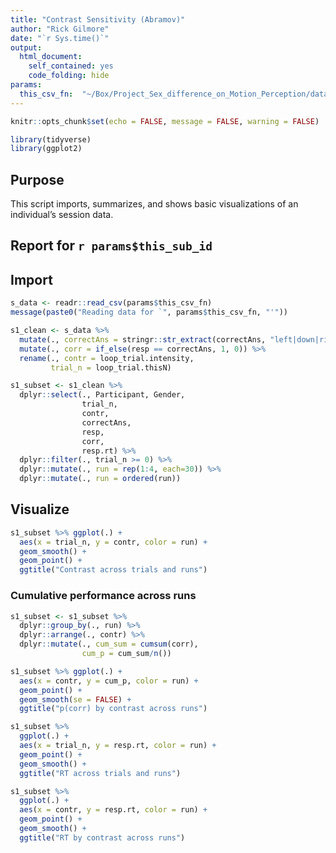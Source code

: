 ```yaml
---
title: "Contrast Sensitivity (Abramov)"
author: "Rick Gilmore"
date: "`r Sys.time()`"
output: 
  html_document:
    self_contained: yes
    code_folding: hide
params:
  this_csv_fn:  "~/Box/Project_Sex_difference_on_Motion_Perception/data/raw_data/contrast_sensitivity_task_data/2019111309492663_contrast_sensitivity_task.csv"
---
```


```r
knitr::opts_chunk$set(echo = FALSE, message = FALSE, warning = FALSE)

library(tidyverse)
library(ggplot2)
```

## Purpose

This script imports, summarizes, and shows basic visualizations of an individual's session data.

## Report for `r params$this_sub_id`

## Import

```r
s_data <- readr::read_csv(params$this_csv_fn)
message(paste0("Reading data for `", params$this_csv_fn, "'"))
```

```r
s1_clean <- s_data %>%
  mutate(., correctAns = stringr::str_extract(correctAns, "left|down|right|up")) %>%
  mutate(., corr = if_else(resp == correctAns, 1, 0)) %>%
  rename(., contr = loop_trial.intensity,
         trial_n = loop_trial.thisN)

s1_subset <- s1_clean %>%
  dplyr::select(., Participant, Gender,
                trial_n,
                contr,
                correctAns,
                resp,
                corr,
                resp.rt) %>%
  dplyr::filter(., trial_n >= 0) %>%
  dplyr::mutate(., run = rep(1:4, each=30)) %>%
  dplyr::mutate(., run = ordered(run))
```

## Visualize

```r
s1_subset %>% ggplot(.) +
  aes(x = trial_n, y = contr, color = run) +
  geom_smooth() +
  geom_point() +
  ggtitle("Contrast across trials and runs")
```

### Cumulative performance across runs

```r
s1_subset <- s1_subset %>%
  dplyr::group_by(., run) %>%
  dplyr::arrange(., contr) %>%
  dplyr::mutate(., cum_sum = cumsum(corr),
                cum_p = cum_sum/n())

s1_subset %>% ggplot(.) +
  aes(x = contr, y = cum_p, color = run) +
  geom_point() +
  geom_smooth(se = FALSE) +
  ggtitle("p(corr) by contrast across runs")
```

```r
s1_subset %>%
  ggplot(.) +
  aes(x = trial_n, y = resp.rt, color = run) +
  geom_point() +
  geom_smooth() +
  ggtitle("RT across trials and runs")
```

```r
s1_subset %>%
  ggplot(.) +
  aes(x = contr, y = resp.rt, color = run) +
  geom_point() +
  geom_smooth() +
  ggtitle("RT by contrast across runs")
```


